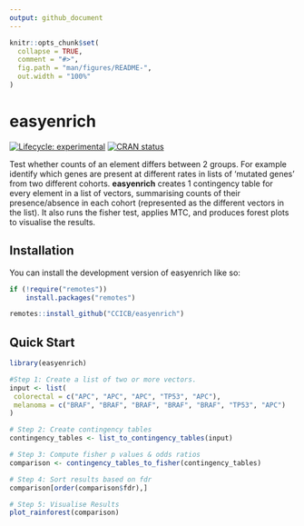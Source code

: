 ```yaml
---
output: github_document
---
```


<!-- README.md is generated from README.Rmd. Please edit that file -->

```r
knitr::opts_chunk$set(
  collapse = TRUE,
  comment = "#>",
  fig.path = "man/figures/README-",
  out.width = "100%"
)
```

# easyenrich

<!-- badges: start -->
[![Lifecycle: experimental](https://img.shields.io/badge/lifecycle-experimental-orange.svg)](https://lifecycle.r-lib.org/articles/stages.html#experimental)
[![CRAN status](https://www.r-pkg.org/badges/version/easyenrich)](https://CRAN.R-project.org/package=easyenrich)
<!-- badges: end -->

Test whether counts of an element differs between 2 groups. For example identify which genes are present at different rates in lists of 'mutated genes' from two different cohorts. **easyenrich** creates 1 contingency table for every element in a list of vectors, summarising counts of their presence/absence in each cohort (represented as the different vectors in the list). It also runs the fisher test, applies MTC, and produces forest plots to visualise the results.


## Installation

You can install the development version of easyenrich like so:

``` r
if (!require("remotes"))
    install.packages("remotes")

remotes::install_github("CCICB/easyenrich")
```

## Quick Start


```r
library(easyenrich)

#Step 1: Create a list of two or more vectors.  
input <- list(
 colorectal = c("APC", "APC", "APC", "TP53", "APC"),
 melanoma = c("BRAF", "BRAF", "BRAF", "BRAF", "BRAF", "TP53", "APC")
)

# Step 2: Create contingency tables
contingency_tables <- list_to_contingency_tables(input)

# Step 3: Compute fisher p values & odds ratios
comparison <- contingency_tables_to_fisher(contingency_tables)

# Step 4: Sort results based on fdr
comparison[order(comparison$fdr),]

# Step 5: Visualise Results
plot_rainforest(comparison)
```
